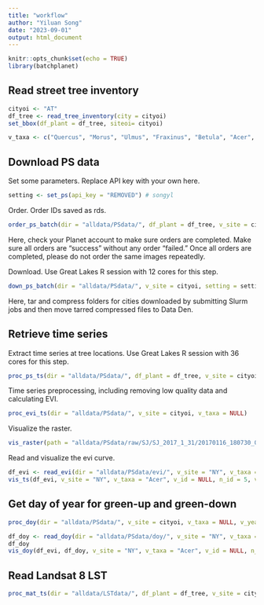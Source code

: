 ```yaml
---
title: "workflow"
author: "Yiluan Song"
date: "2023-09-01"
output: html_document
---
```


```r
knitr::opts_chunk$set(echo = TRUE)
library(batchplanet)
```

## Read street tree inventory

```r
cityoi <- "AT"
df_tree <- read_tree_inventory(city = cityoi)
set_bbox(df_plant = df_tree, siteoi= cityoi)

v_taxa <- c("Quercus", "Morus", "Ulmus", "Fraxinus", "Betula", "Acer", "Populus", "Vacant")
```

## Download PS data
Set some parameters. Replace API key with your own here.
```r
setting <- set_ps(api_key = "REMOVED") # songyl
```

Order. Order IDs saved as rds.
```r
order_ps_batch(dir = "alldata/PSdata/", df_plant = df_tree, v_site = cityoi, setting = setting)
```

Here, check your Planet account to make sure orders are completed. Make sure all orders are "success" without any order "failed." Once all orders are completed, please do not order the same images repeatedly.

Download. Use Great Lakes R session with 12 cores for this step.
```r
down_ps_batch(dir = "alldata/PSdata/", v_site = cityoi, setting = setting)
```
Here, tar and compress folders for cities downloaded by submitting Slurm jobs and then move tarred compressed files to Data Den.

## Retrieve time series

Extract time series at tree locations. Use Great Lakes R session with 36 cores for this step.
```r
proc_ps_ts(dir = "alldata/PSdata/", df_plant = df_tree, v_site = cityoi, v_taxa = v_taxa)
```

Time series preprocessing, including removing low quality data and calculating EVI.
```r
proc_evi_ts(dir = "alldata/PSdata/", v_site = cityoi, v_taxa = NULL)
```

Visualize the raster.
```r
vis_raster(path = "alldata/PSdata/raw/SJ/SJ_2017_1_31/20170116_180730_0e30_3B_AnalyticMS_SR_clip.tif", crop_shape = NULL)
```

Read and visualize the evi curve.
```r
df_evi <- read_evi(dir = "alldata/PSdata/evi/", v_site = "NY", v_taxa = "Acer")
vis_ts(df_evi, v_site = "NY", v_taxa = "Acer", v_id = NULL, n_id = 5, v_year = 2017:2022, smooth = T)
```

## Get day of year for green-up and green-down
```r
proc_doy(dir = "alldata/PSdata/", v_site = cityoi, v_taxa = NULL, v_year = NULL, v_id = NULL, df_thres = NULL, min_days = 365)
```

```r
df_doy <- read_doy(dir = "alldata/PSdata/doy/", v_site = "NY", v_taxa = "Acer")
df_doy
vis_doy(df_evi, df_doy, v_site = "NY", v_taxa = "Acer", v_id = NULL, n_id = 5, v_year = 2017:2022, smooth = T)
```

## Read Landsat 8 LST
```r
proc_mat_ts(dir = "alldata/LSTdata/", df_plant = df_tree, v_site = cityoi, v_taxa = v_taxa)
```

